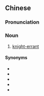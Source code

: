 {{also|游侠}}
==Chinese==
{{zh-forms|s=游侠|t2=游俠}}

===Pronunciation===
{{zh-pron
|m=yóuxiá
|c=jau4 hap6
|mn=qz,xm:iû-kiap/zz:iû-hia̍p
|cat=n
}}

===Noun===
{{zh-noun}}

# {{lb|zh|historical}} [[knight-errant]]

====Synonyms====
* {{zh-l|豪俠}}
* {{zh-l|劍俠}}
* {{zh-l|武俠}}
* {{zh-l|俠客}}
* {{zh-l|俠士}}